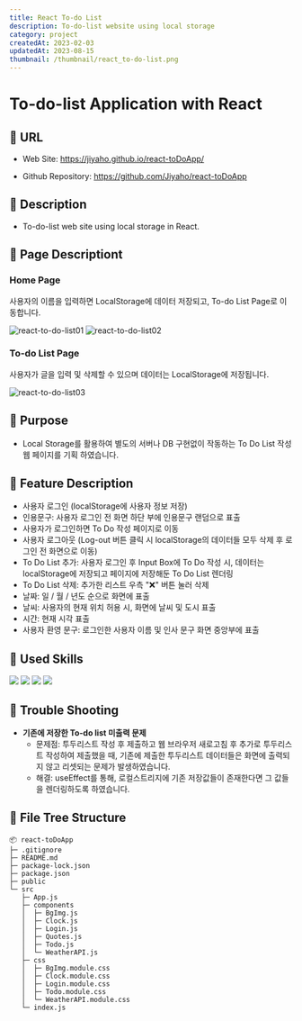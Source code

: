 ```yaml
---
title: React To-do List
description: To-do-list website using local storage
category: project
createdAt: 2023-02-03
updatedAt: 2023-08-15
thumbnail: /thumbnail/react_to-do-list.png
---
```


# To-do-list Application with React

## 🔷 URL

- Web Site: https://jiyaho.github.io/react-toDoApp/

- Github Repository: https://github.com/Jiyaho/react-toDoApp

## 🔷 Description

- To-do-list web site using local storage in React.

## 🔷 Page Descriptiont

### Home Page

사용자의 이름을 입력하면 LocalStorage에 데이터 저장되고, To-do List Page로 이동합니다.

<img src="https://i.ibb.co/VS9G0MF/react-to-do-list01.png" alt="react-to-do-list01" border="0" loading="lazy" />
<img src="https://i.ibb.co/BtLpP0s/react-to-do-list02.png" alt="react-to-do-list02" border="0" loading="lazy" />

### To-do List Page

사용자가 글을 입력 및 삭제할 수 있으며 데이터는 LocalStorage에 저장됩니다.

<img src="https://i.ibb.co/0mxXsmX/react-to-do-list03.png" alt="react-to-do-list03" border="0" loading="lazy" />

## 🔷 Purpose

- Local Storage를 활용하여 별도의 서버나 DB 구현없이 작동하는 To Do List 작성 웹 페이지를 기획 하였습니다.

## 🔷 Feature Description

- 사용자 로그인 (localStorage에 사용자 정보 저장)
- 인용문구: 사용자 로그인 전 화면 하단 부에 인용문구 랜덤으로 표출
- 사용자가 로그인하면 To Do 작성 페이지로 이동
- 사용자 로그아웃 (Log-out 버튼 클릭 시 localStorage의 데이터들 모두 삭제 후 로그인 전 화면으로 이동)
- To Do List 추가: 사용자 로그인 후 Input Box에 To Do 작성 시, 데이터는 localStorage에 저장되고 페이지에 저장해둔 To Do List 렌더링
- To Do List 삭제: 추가한 리스트 우측 "❌" 버튼 눌러 삭제
- 날짜: 일 / 월 / 년도 순으로 화면에 표출
- 날씨: 사용자의 현재 위치 허용 시, 화면에 날씨 및 도시 표출
- 시간: 현재 시각 표출
- 사용자 환영 문구: 로그인한 사용자 이름 및 인사 문구 화면 중앙부에 표출

## 🔷 Used Skills

<div style={{ display: 'flex', flexDirection: 'row', flexWrap: 'wrap' }}>
  <img src="https://img.shields.io/badge/React-61DAFB?style=for-the-badge&logo=React&logoColor=black" style={{ margin: '2px' }} />
  <img
    src="https://img.shields.io/badge/JavaScript-F7DF1E?style=for-the-badge&logo=JavaScript&logoColor=black"
    style={{ margin: '2px' }}
  />
  <img
    src="https://img.shields.io/badge/CSS Modules-000000?style=for-the-badge&logo=CSS Modules&logoColor=white"
    style={{ margin: '2px' }}
  />
  <img
    src="https://img.shields.io/badge/Local Storage-000000?style=for-the-badge&logo=Local Storage&logoColor=black"
    style={{ margin: '2px' }}
  />
</div>

## 🔷 Trouble Shooting

- **기존에 저장한 To-do list 미출력 문제**
  - 문제점: 투두리스트 작성 후 제출하고 웹 브라우저 새로고침 후 추가로 투두리스트 작성하여 제출했을 때, 기존에 제출한 투두리스트 데이터들은 화면에 출력되지 않고 리셋되는 문제가 발생하였습니다.
  - 해결: useEffect를 통해, 로컬스트리지에 기존 저장값들이 존재한다면 그 값들을 렌더링하도록 하였습니다.

## 🔷 File Tree Structure

```
📦 react-toDoApp
├─ .gitignore
├─ README.md
├─ package-lock.json
├─ package.json
├─ public
└─ src
   ├─ App.js
   ├─ components
   │  ├─ BgImg.js
   │  ├─ Clock.js
   │  ├─ Login.js
   │  ├─ Quotes.js
   │  ├─ Todo.js
   │  └─ WeatherAPI.js
   ├─ css
   │  ├─ BgImg.module.css
   │  ├─ Clock.module.css
   │  ├─ Login.module.css
   │  ├─ Todo.module.css
   │  └─ WeatherAPI.module.css
   └─ index.js
```
